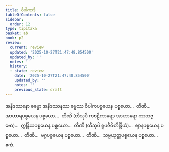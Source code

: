```yaml
---
title: ဝိပါကာဒိ
tableOfContents: false
sidebar:
  order: 12
type: tipitaka
basket: ab
book: p2
review:
  current: review
  updated: '2025-10-27T21:47:48.854500'
  updated_by: ''
  notes: ''
  history:
  - state: review
    date: '2025-10-27T21:47:48.854500'
    updated_by: ''
    notes: ''
    previous_state: draft
---
```



<ReviewStatus review={frontmatter.review} showDetails={true} />

<HypothesisAnnotation frontmatter={frontmatter} />

<DynamicBreadcrumb />

<Division number="44" book="p2" e="ch" v="38" p="19">

<Paragraph number="636" book="p2">
အနိဒဿနော ဓမ္မော အနိဒဿနဿ ဓမ္မဿ ဝိပါကပစ္စယေန ပစ္စယော…  တီဏိ…  အာဟာရပစ္စယေန ပစ္စယော…  တီဏိ (တီသုပိ ကဗဠီကာရော အာဟာရော ကာတဗ္ဗော)…  ဣန္ဒြိယပစ္စယေန ပစ္စယော…  တီဏိ (တီသုပိ ရူပဇီဝိတိန္ဒြိယံ)…  ဈာနပစ္စယေန ပစ္စယော…  တီဏိ…  မဂ္ဂပစ္စယေန ပစ္စယော…  တီဏိ…  သမ္ပယုတ္တပစ္စယေန ပစ္စယော…  ဧကံ.
</Paragraph>
</Division>
